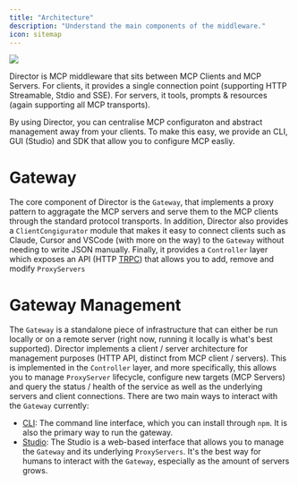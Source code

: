 ```yaml
---
title: "Architecture"
description: "Understand the main components of the middleware."
icon: sitemap
---
```


<Frame caption="Director architectural overview">
  <img src="../images/director-architecture-overview.png" />
</Frame>

Director is MCP middleware that sits between MCP Clients and MCP Servers. For clients, it provides a single connection point (supporting HTTP Streamable, Stdio and SSE). For servers, it tools, prompts & resources (again supporting all MCP transports). 

By using Director, you can centralise MCP configuraton and abstract management away from your clients. To make this easy, we provide an CLI, GUI (Studio) and SDK that allow you to configure MCP easliy.

# Gateway

The core component of Director is the `Gateway`, that implements a proxy pattern to aggragate the MCP servers and serve them to the MCP clients through the standard protocol transports. In addition, Director also provides a `ClientCongigurator` module that makes it easy to connect clients such as Claude, Cursor and VSCode (with more on the way) to the `Gateway` without needing to write JSON manually. Finally, it provides a `Controller` layer which exposes an API (HTTP [TRPC](https://trpc.io/)) that allows you to add, remove and modify `ProxyServers`

# Gateway Management

The `Gateway` is a standalone piece of infrastructure that can either be run locally or on a remote server (right now, running it locally is what's best supported). Director implements a client / server architecture for management purposes (HTTP API, distinct from MCP client / servers). This is implemented in the `Controller` layer, and more specifically, this allows you to manage `ProxyServer` lifecycle, configure new targets (MCP Servers) and query the status / health of the service as well as the underlying servers and client connections. There are two main ways to interact with the `Gateway` currently:

- [CLI](../sdk/cli): The command line interface, which you can install through `npm`. It is also the primary way to run the gateway. 
- [Studio](../concepts/studio): The Studio is a web-based interface that allows you to manage the `Gateway` and its underlying `ProxyServers`. It's the best way for humans to interact with the `Gateway`, especially as the amount of servers grows.